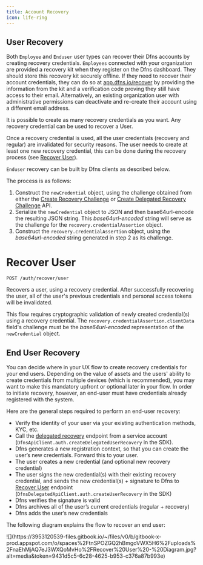 ```yaml
---
title: Account Recovery
icon: life-ring
---
```


## User Recovery

Both `Employee` and `Enduser` user types can recover their Dfns accounts by creating recovery credentials.  `Employees` connected with your organization are provided a recovery kit when they register on the Dfns dashboard.  They should store this recovery kit securely offline.  If they need to recover their account credentials, they can do so at [app.dfns.io/recover](app.dfns.io/recover) by providing the information from the kit and a verification code proving they still have access to their email.  Alternatively, an existing organization user with administrative permissions can deactivate and re-create their account using a different email address.

It is possible to create as many recovery credentials as you want. Any recovery credential can be used to recover a User.

Once a recovery credential is used, all the user credentials (recovery and regular) are invalidated for security reasons. The user needs to create at least one new recovery credential, this can be done during the recovery process (see [Recover User](user-recovery/createuserrecovery)).

`Enduser` recovery can be built by Dfns clients as described below.


The process is as follows:

1. Construct the `newCredential` object, using the challenge obtained from either the [Create Recovery Challenge](createuserrecoverychallenge) or [Create Delegated Recovery Challenge](delegatedrecovery) API.
2. Serialize the `newCredential` object to JSON and then base64url-encode the resulting JSON string. This _base64url-encoded_ string will serve as the challenge for the `recovery.credentialAssertion` object.
3. Construct the `recovery.credentialAssertion` object, using the _base64url-encoded_ string generated in step 2 as its challenge.



# Recover User

`POST /auth/recover/user`

Recovers a user, using a recovery credential. After successfully recovering the user, all of the user's previous credentials and personal access tokens will be invalidated.

This flow requires cryptographic validation of newly created credential(s) using a recovery credential. The `recovery.credentialAssertion.clientData` field's challenge must be the _base64url-encoded_ representation of the `newCredential` object.

## End User Recovery

You can decide where in your UX flow to create recovery credentials for your end users.  Depending on the value of assets and the users' ability to create credentials from multiple devices (which is recommended), you may want to make this mandatory upfront or optional later in your flow.  In order to initiate recovery, however, an end-user must have credentials already registered with the system.

Here are the general steps required to perform an end-user recovery:

* Verify the identity of your user via your existing authentication methods, KYC, etc.
* Call the [delegated recovery](user-recovery/delegatedrecovery) endpoint from a service account (`DfnsApiClient.auth.createDelegatedUserRecovery` in the SDK).
* Dfns generates a new registration context, so that you can create the user’s new credentials.  Forward this to your user.
* The user creates a new credential (and optional new recovery credential)
* The user signs the new credential(s) with their existing recovery credential, and sends the new credential(s) + signature to Dfns to [Recover User](user-recovery/createuserrecovery) endpoint (`DfnsDelegatedApiClient.auth.createUserRecovery` in the SDK)
* Dfns verifies the signature is valid
* Dfns archives all of the user’s current credentials (regular + recovery)
* Dfns adds the user’s new credentials

The following diagram explains the flow to recover an end user:

<Frame>![](https://3953120539-files.gitbook.io/~/files/v0/b/gitbook-x-prod.appspot.com/o/spaces%2FtnSPOZGQ2hBmgoVWX5H6%2Fuploads%2FnaEhMjAQ7eJ3WXQoMvHo%2FRecover%20User%20-%20Diagram.jpg?alt=media&#x26;token=9431d5c5-6c28-4625-b953-c376a87b993e)</Frame>

